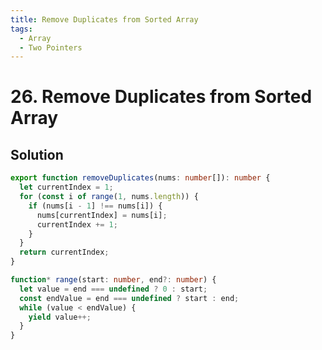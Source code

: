 ```yaml
---
title: Remove Duplicates from Sorted Array
tags:
  - Array
  - Two Pointers
---
```


# 26. Remove Duplicates from Sorted Array

<Badges>
  <LevelBadge level="easy" />
  <TopicBadge name="Array" slug="array" />
  <TopicBadge name="Two Pointers" slug="two-pointers" />
</Badges>

## Solution

```typescript filename="solution.ts" copy
export function removeDuplicates(nums: number[]): number {
  let currentIndex = 1;
  for (const i of range(1, nums.length)) {
    if (nums[i - 1] !== nums[i]) {
      nums[currentIndex] = nums[i];
      currentIndex += 1;
    }
  }
  return currentIndex;
}

function* range(start: number, end?: number) {
  let value = end === undefined ? 0 : start;
  const endValue = end === undefined ? start : end;
  while (value < endValue) {
    yield value++;
  }
}
```

<ProblemLink
  codingSite="leetcode"
  href="https://leetcode.com/problems/remove-duplicates-from-sorted-array/"
  title="Remove Duplicates from Sorted Array"
/>
